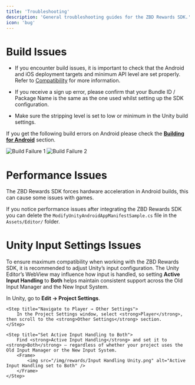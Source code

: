 ```yaml
---
title: 'Troubleshooting'
description: 'General troubleshooting guides for the ZBD Rewards SDK.'
icon: 'bug'
---
```


# Build Issues

- If you encounter build issues, it is important to check that the Android and iOS deployment targets and minimum API level are set properly. Refer to [Compatibility](/rewards/sdk/compatibility) for more information.

- If you receive a sign up error, please confirm that your Bundle ID / Package Name is the same as the one used whilst setting up the SDK configuration.

- Make sure the stripping level is set to low or minimum in the Unity build settings.

If you get the following build errors on Android please check the **[Building for Android](/rewards/sdk/building#building-for-android)** section.

<CardGroup cols={2}>
  <Frame>
    <img src="/img/rewards/build-failure-1.png" alt="Build Failure 1" />
  </Frame>
  <Frame>
    <img src="/img/rewards/build-failure-2.png" alt="Build Failure 2" />
  </Frame>
</CardGroup>

# Performance Issues

The ZBD Rewards SDK forces hardware acceleration in Android builds, this can cause some issues with games.

If you notice performance issues after integrating the ZBD Rewards SDK you can delete the `ModifyUnityAndroidAppManifestSample.cs` file in the `Assets/Editor/` folder.

# Unity Input Settings Issues

To ensure maximum compatibility when working with the ZBD Rewards SDK, it is recommended to adjust Unity’s input configuration.
The Unity Editor’s WebView may influence how input is handled, so setting **Active Input Handling** to **Both** helps maintain consistent support across the Old Input Manager and the New Input System.


<Steps>
    <Step title="Open Project Settings">
        In Unity, go to <strong>Edit → Project Settings</strong>.
    </Step>

    <Step title="Navigate to Player → Other Settings">
        In the Project Settings window, select <strong>Player</strong>, then scroll to the <strong>Other Settings</strong> section.
    </Step>

    <Step title="Set Active Input Handling to Both">
        Find <strong>Active Input Handling</strong> and set it to <strong>Both</strong> — regardless of whether your project uses the Old Input Manager or the New Input System.
        <Frame>
            <img src="/img/rewards/Input Handling Unity.png" alt="Active Input Handling set to Both" />
        </Frame>
    </Step>

</Steps>